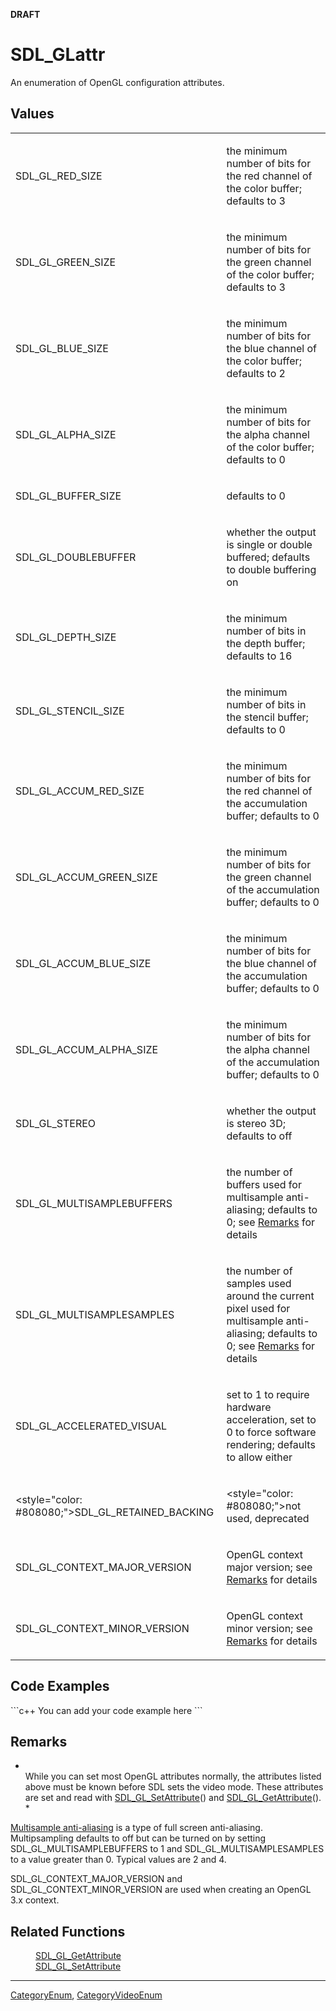 <!-- pragma section-numbers off -->
<!-- pragma disable-camelcase -->
'''DRAFT'''

= SDL_GLattr =
An enumeration of OpenGL configuration attributes.


== Values ==
{|
|SDL_GL_RED_SIZE
|the minimum number of bits for the red channel of the color buffer; defaults to 3
|-
|SDL_GL_GREEN_SIZE
|the minimum number of bits for the green channel of the color buffer; defaults to 3
|-
|SDL_GL_BLUE_SIZE
|the minimum number of bits for the blue channel of the color buffer; defaults to 2
|-
|SDL_GL_ALPHA_SIZE
|the minimum number of bits for the alpha channel of the color buffer; defaults to 0
|-
|SDL_GL_BUFFER_SIZE
|defaults to 0
|-
|SDL_GL_DOUBLEBUFFER
|whether the output is single or double buffered; defaults to double buffering on
|-
|SDL_GL_DEPTH_SIZE
|the minimum number of bits in the depth buffer; defaults to 16
|-
|SDL_GL_STENCIL_SIZE
|the minimum number of bits in the stencil buffer; defaults to 0
|-
|SDL_GL_ACCUM_RED_SIZE
|the minimum number of bits for the red channel of the accumulation buffer; defaults to 0
|-
|SDL_GL_ACCUM_GREEN_SIZE
|the minimum number of bits for the green channel of the accumulation buffer; defaults to 0
|-
|SDL_GL_ACCUM_BLUE_SIZE
|the minimum number of bits for the blue channel of the accumulation buffer; defaults to 0
|-
|SDL_GL_ACCUM_ALPHA_SIZE
|the minimum number of bits for the alpha channel of the accumulation buffer; defaults to 0
|-
|SDL_GL_STEREO
|whether the output is stereo 3D; defaults to off
|-
|SDL_GL_MULTISAMPLEBUFFERS
|the number of buffers used for multisample anti-aliasing; defaults to 0; see [[#multisample|Remarks]] for details
|-
|SDL_GL_MULTISAMPLESAMPLES
|the number of samples used around the current pixel used for multisample anti-aliasing; defaults to 0; see [[#multisample|Remarks]] for details
|-
|SDL_GL_ACCELERATED_VISUAL
|set to 1 to require hardware acceleration, set to 0 to force software rendering; defaults to allow either
|-
|<style="color: #808080;">SDL_GL_RETAINED_BACKING
|<style="color: #808080;">not used, deprecated
|-
|SDL_GL_CONTEXT_MAJOR_VERSION
|OpenGL context major version; see [[#OpenGL|Remarks]] for details
|-
|SDL_GL_CONTEXT_MINOR_VERSION
|OpenGL context minor version; see [[#OpenGL|Remarks]] for details
|}

== Code Examples ==
```c++
You can add your code example here
```

== Remarks ==
*<br/>While you can set most OpenGL attributes normally, the attributes listed above must be known before SDL sets the video mode. These attributes are set and read with [[SDL_GL_SetAttribute]]() and [[SDL_GL_GetAttribute]]().<br/>*

<span id="multisample"></span> [http://en.wikipedia.org/wiki/Multisample_anti-aliasing Multisample anti-aliasing] is a type of full screen anti-aliasing.  Multipsampling defaults to off but can be turned on by setting SDL<code></code>_GL<code></code>_MULTISAMPLEBUFFERS to 1 and SDL_<code></code>GL_<code></code>MULTISAMPLESAMPLES to a value greater than 0.  Typical values are 2 and 4.  

<span id="OpenGL"></span> SDL_<code></code>GL_<code></code>CONTEXT_<code></code>MAJOR_<code></code>VERSION and SDL_<code></code>GL_<code></code>CONTEXT_<code></code>MINOR_<code></code>VERSION are used when creating an OpenGL 3.x context. 

== Related Functions ==
:[[SDL_GL_GetAttribute]]
:[[SDL_GL_SetAttribute]]

----
[[CategoryEnum]], [[CategoryVideoEnum]]
